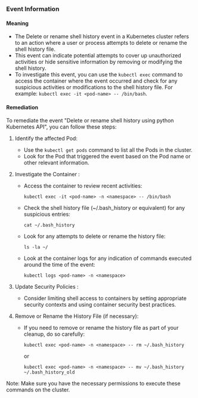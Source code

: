 
### Event Information

#### Meaning

- The Delete or rename shell history event in a Kubernetes cluster refers to an action where a user or process attempts to delete or rename the shell history file.
- This event can indicate potential attempts to cover up unauthorized activities or hide sensitive information by removing or modifying the shell history.
- To investigate this event, you can use the `kubectl exec` command to access the container where the event occurred and check for any suspicious activities or modifications to the shell history file. For example: `kubectl exec -it <pod-name> -- /bin/bash`.

#### Remediation

To remediate the event "Delete or rename shell history using python Kubernetes API", you can follow these steps:

1. Identify the affected Pod:
   - Use the `kubectl get pods` command to list all the Pods in the cluster.
   - Look for the Pod that triggered the event based on the Pod name or other relevant information.

2. Investigate the Container :
   - Access the container to review recent activities:
     ```
     kubectl exec -it <pod-name> -n <namespace> -- /bin/bash
     ```
   - Check the shell history file (~/.bash_history or equivalent) for any suspicious entries:
     ```
     cat ~/.bash_history
     ```
   - Look for any attempts to delete or rename the history file:
     ```
     ls -la ~/
     ```
   - Look at the container logs for any indication of commands executed around the time of the event:
     ```
     kubectl logs <pod-name> -n <namespace>
     ```
  
3. Update Security Policies :
   - Consider limiting shell access to containers by setting appropriate security contexts and using container security best practices.

4. Remove or Rename the History File (if necessary):
   - If you need to remove or rename the history file as part of your cleanup, do so carefully:
     ```
     kubectl exec <pod-name> -n <namespace> -- rm ~/.bash_history
     ```
     or
     ```
     kubectl exec <pod-name> -n <namespace> -- mv ~/.bash_history ~/.bash_history_old
     ```

Note: Make sure you have the necessary permissions to execute these commands on the cluster.

 